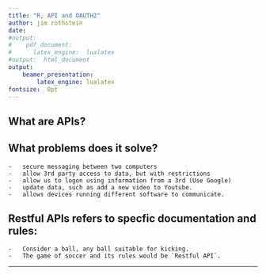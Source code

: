 ```yaml
---
title: "R, API and OAUTH2"
author: jim rothstein
date: 
#output:  
#    pdf_document:
#      latex_engine:  lualatex  
#output:  html_document
output:
    beamer_presentation:
        latex_engine: lualatex
fontsize:  8pt
---
```


## What are APIs?

## What problems does it solve?
    -   secure messaging between two computers
    -   allow 3rd party access to data, but with restrictions
    -   allow us to logon using information from a 3rd (Use Google) 
    -   update data, such as add a new video to Youtube.
    -   allows devices running different software to communicate.

##  Restful APIs refers to specfic documentation and rules:   
    -   Consider a ball, any ball suitable for kicking.   
    -   The game of soccer and its rules would be `Restful API`.

---







